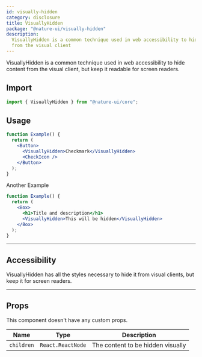 ```yaml
---
id: visually-hidden
category: disclosure
title: VisuallyHidden
package: "@nature-ui/visually-hidden"
description:
  VisuallyHidden is a common technique used in web accessibility to hide content
  from the visual client
---
```


VisuallyHidden is a common technique used in web accessibility to hide content
from the visual client, but keep it readable for screen readers.

## Import

```js
import { VisuallyHidden } from "@nature-ui/core";
```

## Usage

```jsx
function Example() {
  return (
    <Button>
      <VisuallyHidden>Checkmark</VisuallyHidden>
      <CheckIcon />
    </Button>
  );
}
```

Another Example

```jsx
function Example() {
  return (
    <Box>
      <h1>Title and description</h1>
      <VisuallyHidden>This will be hidden</VisuallyHidden>
    </Box>
  );
}
```

---

## Accessibility

VisuallyHidden has all the styles necessary to hide it from visual clients, but
keep it for screen readers.

---

## Props

This component doesn't have any custom props.

| Name       | Type              | Description                       |
| ---------- | ----------------- | --------------------------------- |
| `children` | `React.ReactNode` | The content to be hidden visually |

